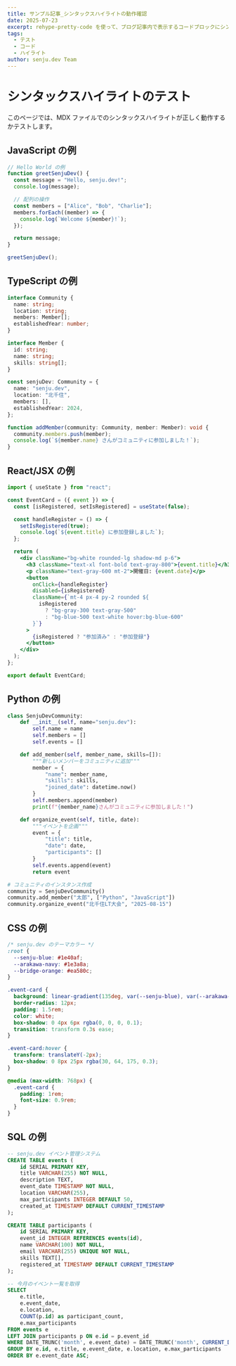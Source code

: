```yaml
---
title: サンプル記事_シンタックスハイライトの動作確認
date: 2025-07-23
excerpt: rehype-pretty-code を使って、ブログ記事内で表示するコードブロックにシンタックスハイライトを適用しました。この記事は、シンタックスハイライトの表示スタイルを確認するためのサンプルです。
tags:
  - テスト
  - コード
  - ハイライト
author: senju.dev Team
---
```


# シンタックスハイライトのテスト

このページでは、MDX ファイルでのシンタックスハイライトが正しく動作するかテストします。

## JavaScript の例

```javascript
// Hello World の例
function greetSenjuDev() {
  const message = "Hello, senju.dev!";
  console.log(message);

  // 配列の操作
  const members = ["Alice", "Bob", "Charlie"];
  members.forEach((member) => {
    console.log(`Welcome ${member}!`);
  });

  return message;
}

greetSenjuDev();
```

## TypeScript の例

```typescript
interface Community {
  name: string;
  location: string;
  members: Member[];
  establishedYear: number;
}

interface Member {
  id: string;
  name: string;
  skills: string[];
}

const senjuDev: Community = {
  name: "senju.dev",
  location: "北千住",
  members: [],
  establishedYear: 2024,
};

function addMember(community: Community, member: Member): void {
  community.members.push(member);
  console.log(`${member.name} さんがコミュニティに参加しました！`);
}
```

## React/JSX の例

```jsx
import { useState } from "react";

const EventCard = ({ event }) => {
  const [isRegistered, setIsRegistered] = useState(false);

  const handleRegister = () => {
    setIsRegistered(true);
    console.log(`${event.title} に参加登録しました`);
  };

  return (
    <div className="bg-white rounded-lg shadow-md p-6">
      <h3 className="text-xl font-bold text-gray-800">{event.title}</h3>
      <p className="text-gray-600 mt-2">開催日: {event.date}</p>
      <button
        onClick={handleRegister}
        disabled={isRegistered}
        className={`mt-4 px-4 py-2 rounded ${
          isRegistered
            ? "bg-gray-300 text-gray-500"
            : "bg-blue-500 text-white hover:bg-blue-600"
        }`}
      >
        {isRegistered ? "参加済み" : "参加登録"}
      </button>
    </div>
  );
};

export default EventCard;
```

## Python の例

```python
class SenjuDevCommunity:
    def __init__(self, name="senju.dev"):
        self.name = name
        self.members = []
        self.events = []

    def add_member(self, member_name, skills=[]):
        """新しいメンバーをコミュニティに追加"""
        member = {
            "name": member_name,
            "skills": skills,
            "joined_date": datetime.now()
        }
        self.members.append(member)
        print(f"{member_name}さんがコミュニティに参加しました！")

    def organize_event(self, title, date):
        """イベントを企画"""
        event = {
            "title": title,
            "date": date,
            "participants": []
        }
        self.events.append(event)
        return event

# コミュニティのインスタンス作成
community = SenjuDevCommunity()
community.add_member("太郎", ["Python", "JavaScript"])
community.organize_event("北千住LT大会", "2025-08-15")
```

## CSS の例

```css
/* senju.dev のテーマカラー */
:root {
  --senju-blue: #1e40af;
  --arakawa-navy: #1e3a8a;
  --bridge-orange: #ea580c;
}

.event-card {
  background: linear-gradient(135deg, var(--senju-blue), var(--arakawa-navy));
  border-radius: 12px;
  padding: 1.5rem;
  color: white;
  box-shadow: 0 4px 6px rgba(0, 0, 0, 0.1);
  transition: transform 0.3s ease;
}

.event-card:hover {
  transform: translateY(-2px);
  box-shadow: 0 8px 25px rgba(30, 64, 175, 0.3);
}

@media (max-width: 768px) {
  .event-card {
    padding: 1rem;
    font-size: 0.9rem;
  }
}
```

## SQL の例

```sql
-- senju.dev イベント管理システム
CREATE TABLE events (
    id SERIAL PRIMARY KEY,
    title VARCHAR(255) NOT NULL,
    description TEXT,
    event_date TIMESTAMP NOT NULL,
    location VARCHAR(255),
    max_participants INTEGER DEFAULT 50,
    created_at TIMESTAMP DEFAULT CURRENT_TIMESTAMP
);

CREATE TABLE participants (
    id SERIAL PRIMARY KEY,
    event_id INTEGER REFERENCES events(id),
    name VARCHAR(100) NOT NULL,
    email VARCHAR(255) UNIQUE NOT NULL,
    skills TEXT[],
    registered_at TIMESTAMP DEFAULT CURRENT_TIMESTAMP
);

-- 今月のイベント一覧を取得
SELECT
    e.title,
    e.event_date,
    e.location,
    COUNT(p.id) as participant_count,
    e.max_participants
FROM events e
LEFT JOIN participants p ON e.id = p.event_id
WHERE DATE_TRUNC('month', e.event_date) = DATE_TRUNC('month', CURRENT_DATE)
GROUP BY e.id, e.title, e.event_date, e.location, e.max_participants
ORDER BY e.event_date ASC;
```
